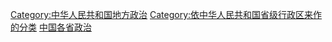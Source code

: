 [[Category:中华人民共和国地方政治|Category:中华人民共和国地方政治]]
[[Category:依中华人民共和国省级行政区来作的分类|Category:依中华人民共和国省级行政区来作的分类]]
[[Category:中国各省政治|]]